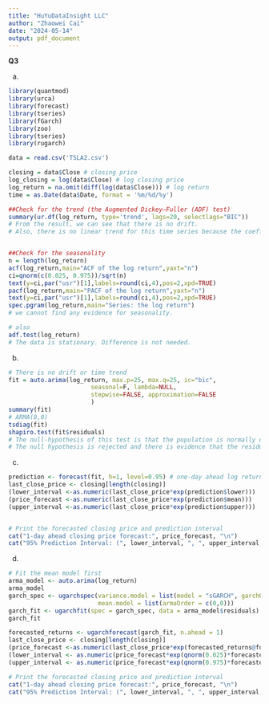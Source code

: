 ---
title: "HuYuDataInsight LLC"
author: "Zhaowei Cai"
date: "2024-05-14"
output: pdf_document
---

**Q3**

(a)
```{r}
library(quantmod)
library(urca)
library(forecast)
library(tseries)
library(fGarch)
library(zoo)
library(tseries)
library(rugarch) 

data = read.csv('TSLA2.csv')

closing = data$Close # closing price
log_closing = log(data$Close) # log closing price
log_return = na.omit(diff(log(data$Close))) # log return
time = as.Date(data$Date, format = '%m/%d/%y')

##Check for the trend (the Augmented Dickey–Fuller (ADF) test)
summary(ur.df(log_return, type='trend', lags=20, selectlags="BIC"))
# From the result, we can see that there is no drift. 
# Also, there is no linear trend for this time series because the coefficient for tt is not significant.


##Check for the seasonality
n = length(log_return)
acf(log_return,main="ACF of the log return",yaxt="n")
ci=qnorm(c(0.025, 0.975))/sqrt(n)
text(y=ci,par("usr")[1],labels=round(ci,4),pos=2,xpd=TRUE)
pacf(log_return,main="PACF of the log return",yaxt="n")
text(y=ci,par("usr")[1],labels=round(ci,4),pos=2,xpd=TRUE)
spec.pgram(log_return,main="Series: the log return")
# we cannot find any evidence for seasonality. 

# also
adf.test(log_return)
# The data is stationary. Difference is not needed.
```

(b)
```{r}
# There is no drift or time trend
fit = auto.arima(log_return, max.p=25, max.q=25, ic="bic",
                       seasonal=F, lambda=NULL, 
                       stepwise=FALSE, approximation=FALSE
                       )
summary(fit)
# ARMA(0,0)
tsdiag(fit)
shapiro.test(fit$residuals)
# The null-hypothesis of this test is that the population is normally distributed. 
# The null hypothesis is rejected and there is evidence that the residuals tested are not normally distributed. 
```

(c)
```{r}
prediction <- forecast(fit, h=1, level=0.95) # one-day ahead log return
last_close_price <- closing[length(closing)]
(lower_interval <-as.numeric(last_close_price*exp(prediction$lower)))
(price_forecast <-as.numeric(last_close_price*exp(prediction$mean)))
(upper_interval <-as.numeric(last_close_price*exp(prediction$upper)))


# Print the forecasted closing price and prediction interval
cat("1-day ahead closing price forecast:", price_forecast, "\n")
cat("95% Prediction Interval: (", lower_interval, ", ", upper_interval, ")\n")
```

(d)
```{r}
# Fit the mean model first
arma_model <- auto.arima(log_return)
arma_model
garch_spec <- ugarchspec(variance.model = list(model = "sGARCH", garchOrder = c(1,1)),
                         mean.model = list(armaOrder = c(0,0)))
garch_fit <- ugarchfit(spec = garch_spec, data = arma_model$residuals)
garch_fit

forecasted_returns <- ugarchforecast(garch_fit, n.ahead = 1)
last_close_price <- closing[length(closing)]
(price_forecast <-as.numeric(last_close_price*exp(forecasted_returns@forecast$seriesFor)))
(lower_interval <- as.numeric(price_forecast*exp(qnorm(0.025)*forecasted_returns@forecast$sigmaFor)))
(upper_interval <- as.numeric(price_forecast*exp(qnorm(0.975)*forecasted_returns@forecast$sigmaFor)))

# Print the forecasted closing price and prediction interval
cat("1-day ahead closing price forecast:", price_forecast, "\n")
cat("95% Prediction Interval: (", lower_interval, ", ", upper_interval, ")\n")
```